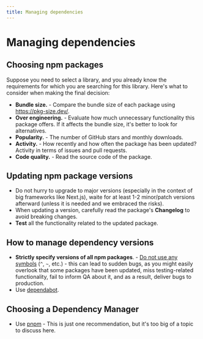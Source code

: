 ```yaml
---
title: Managing dependencies
---
```


# Managing dependencies

## Choosing npm packages

Suppose you need to select a library, and you already know the requirements for which you are searching for this library. Here's what to consider when making the final decision:

- **Bundle size.** - Compare the bundle size of each package using https://pkg-size.dev/.
- **Over engineering.** - Evaluate how much unnecessary functionality this package offers. If it affects the bundle size, it's better to look for alternatives.
- **Popularity.** - The number of GitHub stars and monthly downloads.
- **Activity.** - How recently and how often the package has been updated? Activity in terms of issues and pull requests.
- **Code quality.** - Read the source code of the package.

## Updating npm package versions

- Do not hurry to upgrade to major versions (especially in the context of big frameworks like Next.js), waite for at least 1-2 minor/patch versions afterward (unless it is needed and we embraced the risks).
- When updating a version, carefully read the package's **Changelog** to avoid breaking changes.
- **Test** all the functionality related to the updated package.

## How to manage dependency versions

- **Strictly specify versions of all npm packages**. - [Do not use any symbols](https://docs.npmjs.com/cli/v8/configuring-npm/package-json#dependencies) (`^`, `~`, etc.) - this can lead to sudden bugs, as you might easily overlook that some packages have been updated, miss testing-related functionality, fail to inform QA about it, and as a result, deliver bugs to production.
- Use [dependabot](https://docs.github.com/ru/code-security/dependabot/working-with-dependabot).

## Choosing a Dependency Manager

- Use [pnpm](https://pnpm.io/) - This is just one recommendation, but it's too big of a topic to discuss here.
